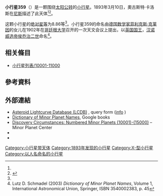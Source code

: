 {{Infobox planet
 | minorplanet     = yes
 | name            = 359 Georgia
 | background      = #D6D6D6
 | image = 
 | image_size      = 
 | caption         =
 | discovery_ref   =  <ref name="MPC-object" />
 | discoverer      = [[奧古斯特·卡洛斯|奧古斯特·卡洛斯]]
 | discovery_site  = [[尼斯|尼斯]]
 | discovered      = 1893年3月10日
 | mpc_name        = 359 Georgia
 | alt_names       = 359 Georgia
 | pronounced      = 
 | named_after     = <ref name="MPC-object" />
 | mp_category     = [[主帶小行星|主帶小行星]] <ref name="MPC-object" /><ref name="jpldata" />
 | orbit_ref       = <ref name="a">[http://ssd.jpl.nasa.gov/sbdb.cgi?sstr=359 359] {{Wayback|url=http://ssd.jpl.nasa.gov/sbdb.cgi?sstr=359 |date=20210718141628 }}，小行星數據庫瀏覽器（JPL Small-Body Database Browser）－[[美国国家航空航天局|美国国家航空航天局]]喷气推进实验室</ref>
 | epoch           = 2018-03-23.0（[[儒略日|JD]] 2458200.5）
 | uncertainty     = 0
 | observation_arc = 
 | aphelion = {{convert|3.157|AU|km|3|abbr=on|lk=out}}
 | perihelion      = {{convert|2.2994202|AU|km|3|abbr=on}}
 | semimajor       = 2.7281495
 | eccentricity    = 0.1571502
 | period          = 4.51[[儒略年|yr]]
 | mean_anomaly    = 95.27684[[度|°]]
 | mean_motion     = {{Deg2DMS|0.21872660|sup=ms}} / day
 | inclination     = 6.77104
 | asc_node        = 6.06789°
 | arg_peri        = 338.42861
 | mean_diameter   = 
 | rotation        = 
 | albedo          =
 | spectral_type   =
 | abs_magnitude   = 8.86<ref name="jpldata" />
}}
'''小行星359'''（{{lang-en|359 Georgia}}）是一颗围绕[[太阳|太阳]][[公转|公转]]的[[小行星|小行星]]。1893年3月10日，奧古斯特·卡洛斯在[[尼斯|尼斯]]描述了此天体<ref name="a" /><ref>{{cite news|title=小行星列表|url=http://cfa-www.harvard.edu/iau/lists/NumberedMPs.txt|accessdate=2018-10-19|newspaper=哈佛大学|archive-date=2008-05-17|archive-url=https://web.archive.org/web/20080517010638/http://cfa-www.harvard.edu/iau/lists/NumberedMPs.txt|dead-url=no}}</ref>。

这颗小行星的[[绝对星等|绝对星等]]为8.86等<ref name="a" />。小行星359的命名由[[德国|德国]][[数学家|数学家]][[菲利克斯·克莱因|菲利克斯·克莱因]]的女儿在1902年在[[哥廷根大学|哥廷根大学]]召开的一次天文会议上提出，以[[英国君主列表|英国国王]]，[[汉诺威王朝|汉诺威选帝侯]][[乔治二世_(大不列颠)|乔治二世]]命名<ref>Lutz D. Schmadel (2003) ''Dictionary of Minor Planet Names'', Volume 1, International Astronomical Union, Springer, ISBN 3540002383, p. 45</ref>。

== 相关條目 ==
*[[小行星列表/10001-11000|小行星列表/10001-11000]]

== 參考資料 ==
{{reflist|refs=

<ref name="jpldata">{{cite web
  |type       = 2018-01-26 last obs.
  |title      = JPL Small-Body Database Browser:359 Georgia-359 Georgia
  |url        = https://ssd.jpl.nasa.gov/sbdb.cgi?sstr=359
  |publisher  = [[Jet_Propulsion_Laboratory|Jet Propulsion Laboratory]]
  |accessdate = 28 March 2018}}</ref>

<ref name="MPC-object">{{cite web
  |title      = 359 Georgia
  |work      = Minor Planet Center
  |url      = https://www.minorplanetcenter.net/db_search/show_object?object_id=359
  |accessdate      = 28 March 2018
  |archive-date      = 2016-03-04
  |archive-url      = https://web.archive.org/web/20160304125722/http://minorplanetcenter.net/db_search/show_object?object_id=359
  |dead-url      = no
  }}</ref>

}}

==  外部連結 ==
* [http://www.minorplanet.info/PHP/lcdbsummaryquery.php Asteroid Lightcurve Database (LCDB)] {{Wayback|url=http://www.minorplanet.info/PHP/lcdbsummaryquery.php |date=20171210173955 }}, query form ([http://www.minorplanet.info/lightcurvedatabase.html info] {{Wayback|url=http://www.minorplanet.info/lightcurvedatabase.html |date=20171216050541 }})
* [https://books.google.com/books?id=aeAg1X7afOoC&pg Dictionary of Minor Planet Names], Google books
* [http://www.minorplanetcenter.net/iau/lists/NumberedMPs010001.html Discovery Circumstances: Numbered Minor Planets (10001)-(15000)] {{Wayback|url=http://www.minorplanetcenter.net/iau/lists/NumberedMPs010001.html |date=20180612162317 }} – Minor Planet Center
* {{AstDys|359}}
* {{JPL small body}}

{{Minor Planet Number|[[小行星358|小行星358]]|[[小行星360|小行星360]]}}
{{小天体}}

[[Category:小行星带天体|Category:小行星带天体]]
[[Category:1893年发现的小行星|Category:1893年发现的小行星]]
[[Category:X-型小行星|Category:X-型小行星]]
[[Category:以人名命名的小行星|Category:以人名命名的小行星]]